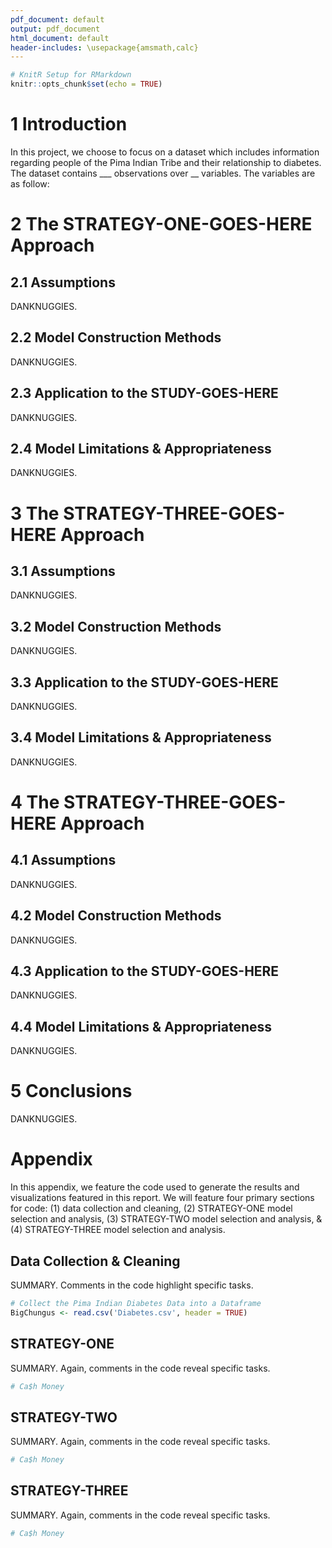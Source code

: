 ```yaml
---
pdf_document: default
output: pdf_document
html_document: default
header-includes: \usepackage{amsmath,calc}
---
```


\begin{center}
\huge{Dank Title Here}

\large{Aidan Dykstal, Edward Hammond, \& Lilia James} \\
\large{May $4^{\text{th}}$, 2020}
\end{center}

```r
# KnitR Setup for RMarkdown
knitr::opts_chunk$set(echo = TRUE)
```

# 1 \hspace{0.25cm} Introduction
[//]: %%%%%%%%%%%%%%%%%%%%%%%%%%%%%%%%%%%%%%%%%%%%%%%%%%%%%
[//]: 1) Introduce the Data & the Data Source             %
[//]: 2) Introduce Clear Research Questions               %
[//]: 3) Preview the Model that will be used to Solve     %
[//]: %%%%%%%%%%%%%%%%%%%%%%%%%%%%%%%%%%%%%%%%%%%%%%%%%%%%%

In this project, we choose to focus on a dataset which includes information regarding people of the Pima Indian Tribe and their relationship to diabetes. The dataset contains ___ observations over __ variables. The variables are as follow:

\begin{ennumerate}

\item Diabetic status - This categorical variable 

\end{ennumerate}
\newpage

# 2 \hspace{0.25cm} The STRATEGY-ONE-GOES-HERE Approach
## 2.1 \hspace{0.25cm} Assumptions
[//]: %%%%%%%%%%%%%%%%%%%%%%%%%%%%%%%%%%%%%%%%%%%%%%%%%%%%%
[//]: 1) Clearly Explain Assumptions Needed for Validity  %
[//]: 2) Discuss Limitations of the Approach              %
[//]: 3) Preview the Checks of Assumptions/Limitations    %
[//]: %%%%%%%%%%%%%%%%%%%%%%%%%%%%%%%%%%%%%%%%%%%%%%%%%%%%%

DANKNUGGIES. 

\newpage

## 2.2 \hspace{0.25cm} Model Construction Methods
[//]: %%%%%%%%%%%%%%%%%%%%%%%%%%%%%%%%%%%%%%%%%%%%%%%%%%%%%
[//]: 1) Describe Procedures to Construct the Model       %
[//]: %%%%%%%%%%%%%%%%%%%%%%%%%%%%%%%%%%%%%%%%%%%%%%%%%%%%%

DANKNUGGIES.

## 2.3 \hspace{0.25cm} Application to the STUDY-GOES-HERE 
[//]: %%%%%%%%%%%%%%%%%%%%%%%%%%%%%%%%%%%%%%%%%%%%%%%%%%%%%
[//]: 1) Explain Model's Answers to Research Questions    %
[//]: 2) Contextualize Assumptions and Limitations to     %
[//]:    the Problem of Interest                          %
[//]: %%%%%%%%%%%%%%%%%%%%%%%%%%%%%%%%%%%%%%%%%%%%%%%%%%%%%

DANKNUGGIES.

## 2.4 \hspace{0.25cm} Model Limitations \& Appropriateness 
[//]: %%%%%%%%%%%%%%%%%%%%%%%%%%%%%%%%%%%%%%%%%%%%%%%%%%%%%
[//]: 1) Discuss the Limitations of this Approach as Seen %
[//]:    in the Results                                   %
[//]: 2) Carefully Check Model Assumptions and Validity:  %
[//]:    e.g., if Using Regression:                       %
[//]:       i) Thoroughly Examine Model Appropriateness   %
[//]:       ii) Plot Residuals vs. Fitted Values          %
[//]:       iii) Identify High-Leverage Points            %
[//]:       iv) Identify Influential Points. Fit the      %
[//]:           Model with/without Influential Points     %
[//]:       v) Identify any Outliers                      %
[//]: %%%%%%%%%%%%%%%%%%%%%%%%%%%%%%%%%%%%%%%%%%%%%%%%%%%%%

DANKNUGGIES.

\newpage

# 3 \hspace{0.25cm} The STRATEGY-THREE-GOES-HERE Approach
## 3.1 \hspace{0.25cm} Assumptions
[//]: %%%%%%%%%%%%%%%%%%%%%%%%%%%%%%%%%%%%%%%%%%%%%%%%%%%%%
[//]: 1) Clearly Explain Assumptions Needed for Validity  %
[//]: 2) Discuss Limitations of the Approach              %
[//]: 3) Preview the Checks of Assumptions/Limitations    %
[//]: %%%%%%%%%%%%%%%%%%%%%%%%%%%%%%%%%%%%%%%%%%%%%%%%%%%%%

DANKNUGGIES. 

## 3.2 \hspace{0.25cm} Model Construction Methods
[//]: %%%%%%%%%%%%%%%%%%%%%%%%%%%%%%%%%%%%%%%%%%%%%%%%%%%%%
[//]: 1) Describe Procedures to Construct the Model       %
[//]: %%%%%%%%%%%%%%%%%%%%%%%%%%%%%%%%%%%%%%%%%%%%%%%%%%%%%

DANKNUGGIES.

## 3.3 \hspace{0.25cm} Application to the STUDY-GOES-HERE 
[//]: %%%%%%%%%%%%%%%%%%%%%%%%%%%%%%%%%%%%%%%%%%%%%%%%%%%%%
[//]: 1) Explain Model's Answers to Research Questions    %
[//]: 2) Contextualize Assumptions and Limitations to     %
[//]:    the Problem of Interest                          %
[//]: %%%%%%%%%%%%%%%%%%%%%%%%%%%%%%%%%%%%%%%%%%%%%%%%%%%%%

DANKNUGGIES.

## 3.4 \hspace{0.25cm} Model Limitations \& Appropriateness 
[//]: %%%%%%%%%%%%%%%%%%%%%%%%%%%%%%%%%%%%%%%%%%%%%%%%%%%%%
[//]: 1) Discuss the Limitations of this Approach as Seen %
[//]:    in the Results                                   %
[//]: 2) Carefully Check Model Assumptions and Validity:  %
[//]:    e.g., if Using Regression:                       %
[//]:       i) Thoroughly Examine Model Appropriateness   %
[//]:       ii) Plot Residuals vs. Fitted Values          %
[//]:       iii) Identify High-Leverage Points            %
[//]:       iv) Identify Influential Points. Fit the      %
[//]:           Model with/without Influential Points     %
[//]:       v) Identify any Outliers                      %
[//]: %%%%%%%%%%%%%%%%%%%%%%%%%%%%%%%%%%%%%%%%%%%%%%%%%%%%%

DANKNUGGIES.

\newpage

# 4 \hspace{0.25cm} The STRATEGY-THREE-GOES-HERE Approach
## 4.1 \hspace{0.25cm} Assumptions
[//]: %%%%%%%%%%%%%%%%%%%%%%%%%%%%%%%%%%%%%%%%%%%%%%%%%%%%%
[//]: 1) Clearly Explain Assumptions Needed for Validity  %
[//]: 2) Discuss Limitations of the Approach              %
[//]: 3) Preview the Checks of Assumptions/Limitations    %
[//]: %%%%%%%%%%%%%%%%%%%%%%%%%%%%%%%%%%%%%%%%%%%%%%%%%%%%%

DANKNUGGIES. 

## 4.2 \hspace{0.25cm} Model Construction Methods
[//]: %%%%%%%%%%%%%%%%%%%%%%%%%%%%%%%%%%%%%%%%%%%%%%%%%%%%%
[//]: 1) Describe Procedures to Construct the Model       %
[//]: %%%%%%%%%%%%%%%%%%%%%%%%%%%%%%%%%%%%%%%%%%%%%%%%%%%%%

DANKNUGGIES.

## 4.3 \hspace{0.25cm} Application to the STUDY-GOES-HERE 
[//]: %%%%%%%%%%%%%%%%%%%%%%%%%%%%%%%%%%%%%%%%%%%%%%%%%%%%%
[//]: 1) Explain Model's Answers to Research Questions    %
[//]: 2) Contextualize Assumptions and Limitations to     %
[//]:    the Problem of Interest                          %
[//]: %%%%%%%%%%%%%%%%%%%%%%%%%%%%%%%%%%%%%%%%%%%%%%%%%%%%%

DANKNUGGIES.

## 4.4 \hspace{0.25cm} Model Limitations \& Appropriateness 
[//]: %%%%%%%%%%%%%%%%%%%%%%%%%%%%%%%%%%%%%%%%%%%%%%%%%%%%%
[//]: 1) Discuss the Limitations of this Approach as Seen %
[//]:    in the Results                                   %
[//]: 2) Carefully Check Model Assumptions and Validity:  %
[//]:    e.g., if Using Regression:                       %
[//]:       i) Thoroughly Examine Model Appropriateness   %
[//]:       ii) Plot Residuals vs. Fitted Values          %
[//]:       iii) Identify High-Leverage Points            %
[//]:       iv) Identify Influential Points. Fit the      %
[//]:           Model with/without Influential Points     %
[//]:       v) Identify any Outliers                      %
[//]: %%%%%%%%%%%%%%%%%%%%%%%%%%%%%%%%%%%%%%%%%%%%%%%%%%%%%

DANKNUGGIES.

\newpage

# 5 \hspace{0.25cm} Conclusions
[//]: %%%%%%%%%%%%%%%%%%%%%%%%%%%%%%%%%%%%%%%%%%%%%%%%%%%%%
[//]: 1) Create a Hollistic Summary of the Models and     %
[//]:    Compare them Qualitatively and Quantitatively    %
[//]: 2) If Appropriate, Choose a Superior Method and     %
[//]:    Review Results, Appropriateness, and Limitations %
[//]: 3) Draw Collective Conclusions between the Methods  %
[//]:    and Justify Results/Limitations/Implications by  %
[//]:    Referencing the Review of the Analysis.          %
[//]: %%%%%%%%%%%%%%%%%%%%%%%%%%%%%%%%%%%%%%%%%%%%%%%%%%%%%

DANKNUGGIES.

\newpage

# Appendix
[//]: %%%%%%%%%%%%%%%%%%%%%%%%%%%%%%%%%%%%%%%%%%%%%%%%%%%%%
[//]: 1) Show R Code for All Computer Output/Results      %
[//]: %%%%%%%%%%%%%%%%%%%%%%%%%%%%%%%%%%%%%%%%%%%%%%%%%%%%%

In this appendix, we feature the \texttt{R} code used to generate the results and visualizations featured in this report. We will feature four primary sections for code: (1) data collection and cleaning, (2) STRATEGY-ONE model selection and analysis, (3) STRATEGY-TWO model selection and analysis, \& (4) STRATEGY-THREE model selection and analysis. 

## Data Collection \& Cleaning
SUMMARY. Comments in the code highlight specific tasks.
```r
# Collect the Pima Indian Diabetes Data into a Dataframe
BigChungus <- read.csv('Diabetes.csv', header = TRUE)
```

\newpage

## STRATEGY-ONE
SUMMARY. Again, comments in the code reveal specific tasks. 
```r
# Ca$h Money
```

\newpage

## STRATEGY-TWO
SUMMARY. Again, comments in the code reveal specific tasks. 
```r
# Ca$h Money
```

\newpage

## STRATEGY-THREE
SUMMARY. Again, comments in the code reveal specific tasks. 
```r
# Ca$h Money
```